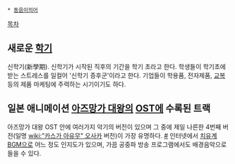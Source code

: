  * [[동음이의어]]

[[목차]]
== 새로운 [[학기]] ==
신학기(新學期). 신학기가 시작된 직후의 기간을 학기 초라고 한다. 학생들이 학기초에 받는 스트레스를 일컬어 '신학기 증후군'이라고 한다. 기업들이 학용품, 전자제품, [[교복]] 등의 제품 마케팅에 주력하는 시기이기도 하다.

== 일본 애니메이션 [[아즈망가 대왕]]의 [[OST]]에 수록된 트랙 ==
{{{#!html
<object width="480" height="390"><param name="movie" value="http://www.youtube.com/v/LURnQrDoYtM?version=3&amp;hl=en_US&amp;rel=0"></param><param name="allowFullScreen" value="true"></param><param name="allowscriptaccess" value="always"></param><embed src="http://www.youtube.com/v/LURnQrDoYtM?version=3&amp;hl=en_US&amp;rel=0" type="application/x-shockwave-flash" width="480" height="390" allowscriptaccess="always" allowfullscreen="true"></embed></object><br>}}}

아즈망가 대왕 OST 안에 여러가지 악기의 버전이 있으며 그 중에 제일 나른한 4번째 버전(일명 [[wiki:"카스가 아유무" 오사카]] 버전)이 가장 유명하다. [http://www.youtube.com/watch?v=2RBJ2KD2HDo #] 인터넷에서 [[치유계]] [[BGM]]으로 어느 정도 인지도가 있으며, 가끔 공중파 방송 프로그램에서도 배경음악으로 들을 수 있다.
